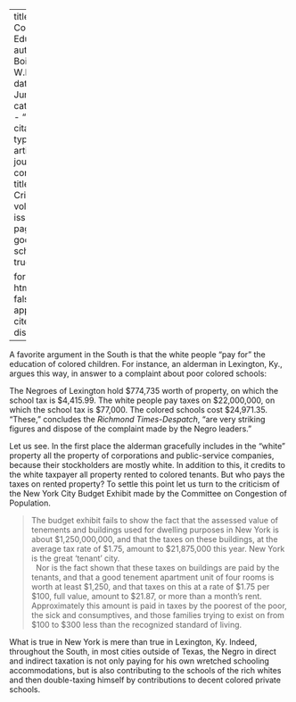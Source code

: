 
---
title: 'The Cost of Education'
author: Du Bois, W.E.B.
date: Jun. 1911
categories: 
  - ""
citation: 
  type: article-journal
  container-title: The Crisis
  volume: 3
  issue: 2
  page: 69
google-scholar: true

format:
  html:
    toc: false
    appendix-cite-as: display
---



A favorite argument in the South is that the white people "pay for" the education of colored children. For instance, an alderman in Lexington, Ky., argues this way, in answer to a complaint about poor colored schools:

The Negroes of Lexington hold $774,735 worth of property, on which the school tax is $4,415.99. The white people pay taxes on $22,000,000, on which the school tax is $77,000. The colored schools cost $24,971.35. "These," concludes the *Richmond Times-Despatch*, "are very striking figures and dispose of the complaint made by the Negro leaders."

Let us see. In the first place the alderman gracefully includes in the "white" property all the property of corporations and public-service companies, because their stockholders are mostly white. In addition to this, it credits to the white taxpayer all property rented to colored tenants. But who pays the taxes on rented property? To settle this point let us turn to the criticism of the New York City Budget Exhibit made by the Committee on Congestion of Population.

> The budget exhibit fails to show the fact that the assessed value of tenements and buildings used for dwelling purposes in New York is about $1,250,000,000, and that the taxes on these buildings, at the average tax rate of $1.75, amount to $21,875,000 this year. New York is the great 'tenant' city.    
> &nbsp;
> Nor is the fact shown that these taxes on buildings are paid by the tenants, and that a good tenement apartment unit of four rooms is worth at least $1,250, and that taxes on this at a rate of $1.75 per $100, full value, amount to $21.87, or more than a month's rent. Approximately this amount is paid in taxes by the poorest of the poor, the sick and consumptives, and those families trying to exist on from $100 to $300 less than the recognized standard of living.

What is true in New York is mere than true in Lexington, Ky. Indeed, throughout the South, in most cities outside of Texas, the Negro in direct and indirect taxation is not only paying for his own wretched schooling accommodations, but is also contributing to the schools of the rich whites and then double-taxing himself by contributions to decent colored private schools.

